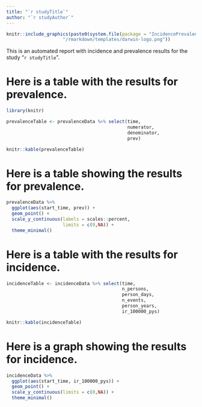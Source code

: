 ---
title: "`r studyTitle`" 
author: "`r studyAuthor`"  
---

```{r,echo=FALSE, out.width="80%"}
knitr::include_graphics(paste0(system.file(package = "IncidencePrevalenceReport"),
                     "/rmarkdown/templates/darwin-logo.png"))
```

This is an automated report with incidence and prevalence results for the study "`r studyTitle`". 

# Here is a table with the results for prevalence. 

```{r prevalenceData, echo=FALSE}

library(knitr)

prevalenceTable <- prevalenceData %>% select(time, 
                                             numerator, 
                                             denominator, 
                                             prev)

knitr::kable(prevalenceTable)
```

# Here is a table showing the results for prevalence. 

```{r echo=FALSE}

prevalenceData %>%
  ggplot(aes(start_time, prev)) +
  geom_point() +
  scale_y_continuous(labels = scales::percent,
                     limits = c(0,NA)) +
  theme_minimal()
```

# Here is a table with the results for incidence. 

```{r incidenceData, echo=FALSE}

incidenceTable <- incidenceData %>% select(time,
                                           n_persons, 
                                           person_days, 
                                           n_events, 
                                           person_years, 
                                           ir_100000_pys) 

knitr::kable(incidenceTable)
```

# Here is a graph showing the results for incidence. 

```{r echo=FALSE}

incidenceData %>%
  ggplot(aes(start_time, ir_100000_pys)) +
  geom_point() +
  scale_y_continuous(limits = c(0,NA)) +
  theme_minimal()
```
